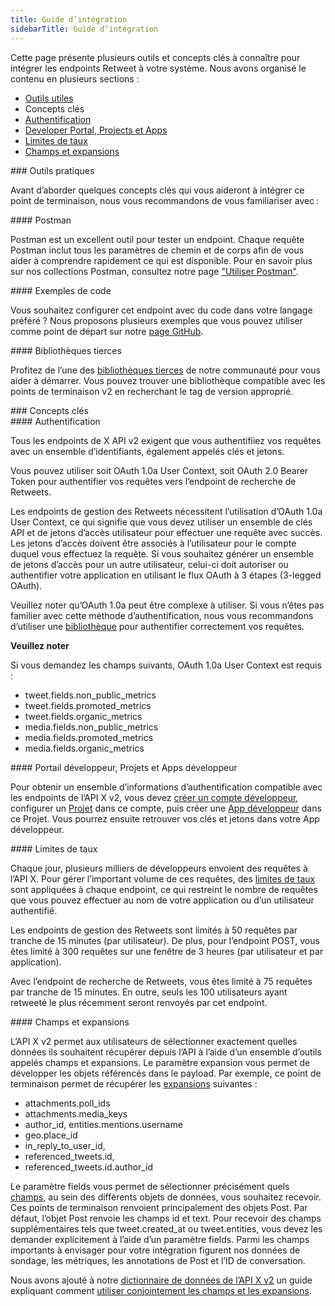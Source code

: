 ```yaml
---
title: Guide d’intégration
sidebarTitle: Guide d’intégration
---
```


Cette page présente plusieurs outils et concepts clés à connaître pour intégrer les endpoints Retweet à votre système. Nous avons organisé le contenu en plusieurs sections :

* [Outils utiles](#helpful)
* Concepts clés
* [Authentification](#authentication)
* [Developer Portal, Projects et Apps](#portal)
* [Limites de taux](#limits)
* [Champs et expansions](#fields)

<div id="helpful-tools">
  ### Outils pratiques
</div>

Avant d’aborder quelques concepts clés qui vous aideront à intégrer ce point de terminaison, nous vous recommandons de vous familiariser avec :

<div id="postman">
  #### Postman
</div>

Postman est un excellent outil pour tester un endpoint. Chaque requête Postman inclut tous les paramètres de chemin et de corps afin de vous aider à comprendre rapidement ce qui est disponible. Pour en savoir plus sur nos collections Postman, consultez notre page [&quot;Utiliser Postman&quot;](/fr/tutorials/postman-getting-started). 

<div id="code-samples">
  #### Exemples de code
</div>

Vous souhaitez configurer cet endpoint avec du code dans votre langage préféré ? Nous proposons plusieurs exemples que vous pouvez utiliser comme point de départ sur notre [page GitHub](https://github.com/xdevplatform/Twitter-API-v2-sample-code).

<div id="third-party-libraries">
  #### Bibliothèques tierces
</div>

Profitez de l’une des [bibliothèques tierces](/fr/x-api/tools-and-libraries/overview) de notre communauté pour vous aider à démarrer. Vous pouvez trouver une bibliothèque compatible avec les points de terminaison v2 en recherchant le tag de version approprié.
 

<div id="key-concepts">
  ### Concepts clés
</div>

<div id="authentication">
  #### Authentification
</div>

Tous les endpoints de X API v2 exigent que vous authentifiiez vos requêtes avec un ensemble d’identifiants, également appelés clés et jetons.

Vous pouvez utiliser soit OAuth 1.0a User Context, soit OAuth 2.0 Bearer Token pour authentifier vos requêtes vers l’endpoint de recherche de Retweets.

Les endpoints de gestion des Retweets nécessitent l’utilisation d’OAuth 1.0a User Context, ce qui signifie que vous devez utiliser un ensemble de clés API et de jetons d’accès utilisateur pour effectuer une requête avec succès. Les jetons d’accès doivent être associés à l’utilisateur pour le compte duquel vous effectuez la requête. Si vous souhaitez générer un ensemble de jetons d’accès pour un autre utilisateur, celui-ci doit autoriser ou authentifier votre application en utilisant le flux OAuth à 3 étapes (3-legged OAuth).

Veuillez noter qu’OAuth 1.0a peut être complexe à utiliser. Si vous n’êtes pas familier avec cette méthode d’authentification, nous vous recommandons d’utiliser une [bibliothèque](/fr/x-api/tools-and-libraries/overview) pour authentifier correctement vos requêtes.

**Veuillez noter**

Si vous demandez les champs suivants, OAuth 1.0a User Context est requis :

* tweet.fields.non&#95;public&#95;metrics
* tweet.fields.promoted&#95;metrics
* tweet.fields.organic&#95;metrics
* media.fields.non&#95;public&#95;metrics
* media.fields.promoted&#95;metrics
* media.fields.organic&#95;metrics

<div id="developer-portal-projects-and-developer-apps">
  #### Portail développeur, Projets et Apps développeur
</div>

Pour obtenir un ensemble d’informations d’authentification compatible avec les endpoints de l’API X v2, vous devez [créer un compte développeur](https://developer.x.com/en/portal/petition/essential/basic-info), configurer un [Projet](/fr/resources/fundamentals/projects) dans ce compte, puis créer une [App développeur](/fr/resources/fundamentals/developer-apps) dans ce Projet. Vous pourrez ensuite retrouver vos clés et jetons dans votre App développeur. 
 

<div id="rate-limits">
  #### Limites de taux
</div>

Chaque jour, plusieurs milliers de développeurs envoient des requêtes à l’API X. Pour gérer l’important volume de ces requêtes, des [limites de taux](/fr/x-api/fundamentals/rate-limits) sont appliquées à chaque endpoint, ce qui restreint le nombre de requêtes que vous pouvez effectuer au nom de votre application ou d’un utilisateur authentifié.

Les endpoints de gestion des Retweets sont limités à 50 requêtes par tranche de 15 minutes (par utilisateur). De plus, pour l’endpoint POST, vous êtes limité à 300 requêtes sur une fenêtre de 3 heures (par utilisateur et par application).

Avec l’endpoint de recherche de Retweets, vous êtes limité à 75 requêtes par tranche de 15 minutes. En outre, seuls les 100 utilisateurs ayant retweeté le plus récemment seront renvoyés par cet endpoint.

<div id="fields-and-expansions">
  #### Champs et expansions
</div>

L’API X v2 permet aux utilisateurs de sélectionner exactement quelles données ils souhaitent récupérer depuis l’API à l’aide d’un ensemble d’outils appelés champs et expansions. Le paramètre expansion vous permet de développer les objets référencés dans le payload. Par exemple, ce point de terminaison permet de récupérer les [expansions](/fr/x-api/fundamentals/expansions) suivantes :

* attachments.poll&#95;ids
* attachments.media&#95;keys
* author&#95;id, entities.mentions.username
* geo.place&#95;id
* in&#95;reply&#95;to&#95;user&#95;id,
* referenced&#95;tweets.id,
* referenced&#95;tweets.id.author&#95;id

Le paramètre fields vous permet de sélectionner précisément quels [champs](/fr/x-api/fundamentals/fields), au sein des différents objets de données, vous souhaitez recevoir. Ces points de terminaison renvoient principalement des objets Post. Par défaut, l’objet Post renvoie les champs id et text. Pour recevoir des champs supplémentaires tels que tweet.created&#95;at ou tweet.entities, vous devez les demander explicitement à l’aide d’un paramètre fields. Parmi les champs importants à envisager pour votre intégration figurent nos données de sondage, les métriques, les annotations de Post et l’ID de conversation.

Nous avons ajouté à notre [dictionnaire de données de l’API X v2](/fr/x-api/fundamentals/data-dictionary) un guide expliquant comment [utiliser conjointement les champs et les expansions](/fr/x-api/fundamentals/data-dictionary#how-to-use-fields-and-expansions).